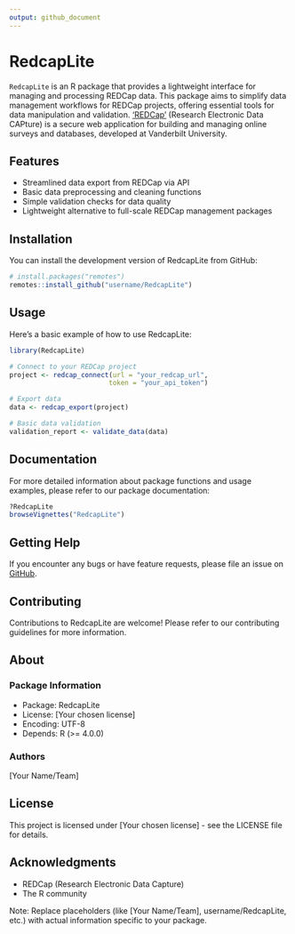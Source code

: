 ```yaml
---
output: github_document
---
```


# RedcapLite

<!-- badges: start -->
<!-- badges: end -->

`RedcapLite` is an R package that provides a lightweight interface for managing and processing REDCap data. This package aims to simplify data management workflows for REDCap projects, offering essential tools for data manipulation and validation. ['REDCap'](https://projectredcap.org) (Research Electronic Data CAPture) is a secure web application for building and managing online surveys and databases, developed at Vanderbilt University.

## Features

- Streamlined data export from REDCap via API
- Basic data preprocessing and cleaning functions
- Simple validation checks for data quality
- Lightweight alternative to full-scale REDCap management packages

## Installation

You can install the development version of RedcapLite from GitHub:

```r
# install.packages("remotes")
remotes::install_github("username/RedcapLite")
```

## Usage

Here's a basic example of how to use RedcapLite:

```r
library(RedcapLite)

# Connect to your REDCap project
project <- redcap_connect(url = "your_redcap_url",
                         token = "your_api_token")

# Export data
data <- redcap_export(project)

# Basic data validation
validation_report <- validate_data(data)
```

## Documentation

For more detailed information about package functions and usage examples, please refer to our package documentation:

```r
?RedcapLite
browseVignettes("RedcapLite")
```

## Getting Help

If you encounter any bugs or have feature requests, please file an issue on [GitHub](https://github.com/username/RedcapLite/issues).

## Contributing

Contributions to RedcapLite are welcome! Please refer to our contributing guidelines for more information.

## About

### Package Information
- Package: RedcapLite
- License: [Your chosen license]
- Encoding: UTF-8
- Depends: R (>= 4.0.0)

### Authors
[Your Name/Team]

## License

This project is licensed under [Your chosen license] - see the LICENSE file for details.

## Acknowledgments

- REDCap (Research Electronic Data Capture)
- The R community

Note: Replace placeholders (like [Your Name/Team], username/RedcapLite, etc.) with actual information specific to your package.
